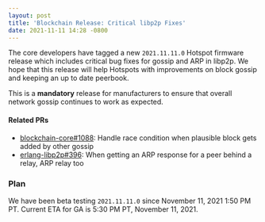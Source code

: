 ```yaml
---
layout: post
title: 'Blockchain Release: Critical libp2p Fixes'
date: 2021-11-11 14:28 -0800
---
```


The core developers have tagged a new `2021.11.11.0` Hotspot firmware release which includes
critical bug fixes for gossip and ARP in libp2p. We hope that this release will help Hotspots with
improvements on block gossip and keeping an up to date peerbook.

This is a **mandatory** release for manufacturers to ensure that overall network gossip continues to
work as expected.

#### Related PRs

- [blockchain-core#1088](https://github.com/helium/blockchain-core/pull/1088): Handle race condition
  when plausible block gets added by other gossip
- [erlang-libp2p#396](https://github.com/helium/erlang-libp2p/pull/396): When getting an ARP
  response for a peer behind a relay, ARP relay too

### Plan

We have been beta testing `2021.11.11.0` since November 11, 2021 1:50 PM PT. Current ETA for GA is
5:30 PM PT, November 11, 2021.
